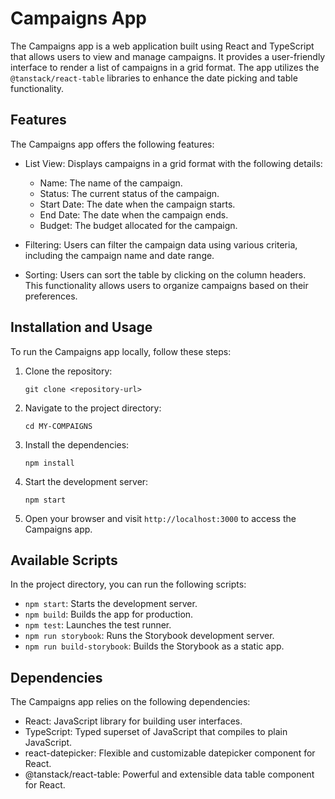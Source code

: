 
<Meta title="Introduction" />

# Campaigns App

The Campaigns app is a web application built using React and TypeScript that allows users to view and manage campaigns.
It provides a user-friendly interface to render a list of campaigns in a grid format.
The app utilizes the `@tanstack/react-table` libraries to enhance the date picking and table functionality.

## Features

The Campaigns app offers the following features:

- List View: Displays campaigns in a grid format with the following details:

  - Name: The name of the campaign.
  - Status: The current status of the campaign.
  - Start Date: The date when the campaign starts.
  - End Date: The date when the campaign ends.
  - Budget: The budget allocated for the campaign.

- Filtering: Users can filter the campaign data using various criteria, including the campaign name and date range.

- Sorting: Users can sort the table by clicking on the column headers. This functionality allows users to organize campaigns based on their preferences.

## Installation and Usage

To run the Campaigns app locally, follow these steps:

1. Clone the repository:

   ```
   git clone <repository-url>
   ```

2. Navigate to the project directory:

   ```
   cd MY-COMPAIGNS
   ```

3. Install the dependencies:

   ```
   npm install
   ```

4. Start the development server:

   ```
   npm start
   ```

5. Open your browser and visit `http://localhost:3000` to access the Campaigns app.

## Available Scripts

In the project directory, you can run the following scripts:

- `npm start`: Starts the development server.
- `npm build`: Builds the app for production.
- `npm test`: Launches the test runner.
- `npm run storybook`: Runs the Storybook development server.
- `npm run build-storybook`: Builds the Storybook as a static app.

## Dependencies

The Campaigns app relies on the following dependencies:

- React: JavaScript library for building user interfaces.
- TypeScript: Typed superset of JavaScript that compiles to plain JavaScript.
- react-datepicker: Flexible and customizable datepicker component for React.
- @tanstack/react-table: Powerful and extensible data table component for React.
